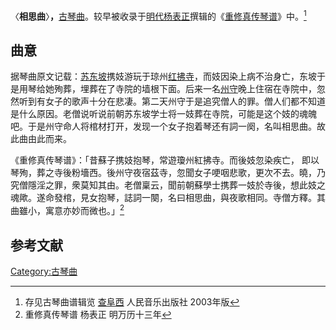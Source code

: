 〈'''相思曲'''〉'''，'''[[古琴曲|古琴曲]]。较早被收录于[[明代|明代]][[杨表正|杨表正]]撰辑的《[[重修真传琴谱|重修真传琴谱]]》中。<ref> 存见古琴曲谱辑览 [[查阜西|查阜西]] 人民音乐出版社 2003年版 </ref>

==曲意==

据琴曲原文记载：[[苏东坡|苏东坡]]携妓游玩于琼州[[红拂寺|红拂寺]]，而妓因染上病不治身亡，东坡于是用琴给她殉葬，埋葬在了寺院的墙根下面。后来一名[[州守|州守]]晚上住宿在寺院中，忽然听到有女子的歌声十分在悲凄。第二天州守于是追究僧人的罪。僧人们都不知道是什么原因。老僧说听说前朝苏东坡学士将一妓葬在寺院，可能是这个妓的魂魄吧。于是州守命人将棺材打开，发现一个女子抱着琴还有詞一阕，名叫相思曲。故此曲由此而来。

《重修真传琴谱》：「昔蘇子携妓抱琴，常遊瓊州紅拂寺。而後妓忽染疾亡， 即以琴殉，葬之寺後粉墻西。後州守夜宿茲寺，忽聞女子哽咽悲歌，更次不去。曉，乃究僧隱淫之罪，衆莫知其由。老僧稟云，聞前朝蘇學士携葬一妓於寺後，想此妓之魂歟。遂命發棺，見女抱琴，誌詞一闋，名曰相思曲，與夜歌相同。寺僧方釋。其曲雖小，寓意亦妙而微也。」<ref> 重修真传琴谱 杨表正 明万历十三年 </ref>
==参考文献==

[[Category:古琴曲|Category:古琴曲]]